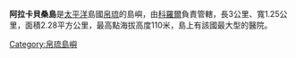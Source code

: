 '''阿拉卡貝桑島'''是[[太平洋|太平洋]]島國[[帛琉|帛琉]]的島嶼，由[[科羅爾|科羅爾]]負責管轄，長3公里、寬1.25公里，面積2.28平方公里，最高點海拔高度110米，島上有該國最大型的醫院。

{{coord|7|19|N|134|27|E|region:PW_type:isle_source:kolossus-ruwiki|display=title}}

[[Category:帛琉島嶼|Category:帛琉島嶼]]

{{Palau-stub}}